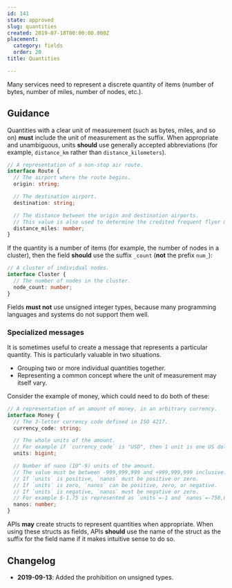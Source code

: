 ```yaml
---
id: 141
state: approved
slug: quantities
created: 2019-07-18T00:00:00.000Z
placement:
  category: fields
  order: 20
title: Quantities

--- 
```



Many services need to represent a discrete quantity of items (number of bytes,
number of miles, number of nodes, etc.).

## Guidance

Quantities with a clear unit of measurement (such as bytes, miles, and so on)
<b class="font-extrabold	text-red-700">must</b> include the unit of measurement as the suffix. When appropriate and
unambiguous, units <b class="font-extrabold	text-yellow-700">should</b> use generally accepted abbreviations (for
example, `distance_km` rather than `distance_kilometers`).

```typescript
// A representation of a non-stop air route.
interface Route {
  // The airport where the route begins.
  origin: string;

  // The destination airport.
  destination: string;

  // The distance between the origin and destination airports.
  // This value is also used to determine the credited frequent flyer miles.
  distance_miles: number;
}
```

If the quantity is a number of items (for example, the number of nodes in a
cluster), then the field <b class="font-extrabold	text-yellow-700">should</b> use the suffix `_count` (**not** the prefix
`num_`):

```typescript
// A cluster of individual nodes.
interface Cluster {
  // The number of nodes in the cluster.
  node_count: number;
}
```

<Aside type="note" title="Note">
  Fields <b class="font-extrabold	text-red-700">must not</b> use unsigned integer types, because many
  programming languages and systems do not support them well.
</Aside>

### Specialized messages

It is sometimes useful to create a message that represents a particular
quantity. This is particularly valuable in two situations.

- Grouping two or more individual quantities together.
- Representing a common concept where the unit of measurement may itself vary.

Consider the example of money, which could need to do both of these:

```typescript
// A representation of an amount of money, in an arbitrary currency.
interface Money {
  // The 3-letter currency code defined in ISO 4217.
  currency_code: string;

  // The whole units of the amount.
  // For example if `currency_code` is "USD", then 1 unit is one US dollar.
  units: bigint;

  // Number of nano (10^-9) units of the amount.
  // The value must be between -999,999,999 and +999,999,999 inclusive.
  // If `units` is positive, `nanos` must be positive or zero.
  // If `units` is zero, `nanos` can be positive, zero, or negative.
  // If `units` is negative, `nanos` must be negative or zero.
  // For example $-1.75 is represented as `units`=-1 and `nanos`=-750,000,000.
  nanos: number;
}
```

APIs <b class="font-extrabold text-green-700">may</b> create structs to represent quantities when appropriate. When
using these structs as fields, APIs <b class="font-extrabold	text-yellow-700">should</b> use the name of the struct as
the suffix for the field name if it makes intuitive sense to do so.

## Changelog

- **2019-09-13**: Added the prohibition on unsigned types.

